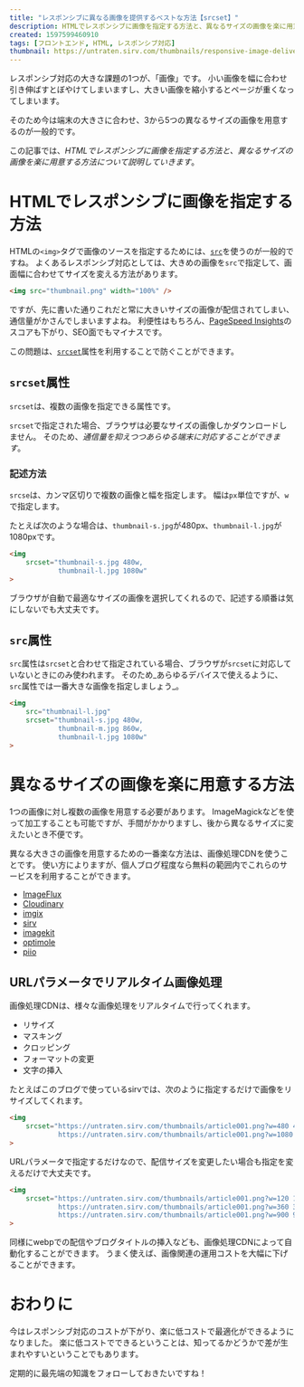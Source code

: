 ```yaml
---
title: "レスポンシブに異なる画像を提供するベストな方法【srcset】"
description: HTMLでレスポンシブに画像を指定する方法と、異なるサイズの画像を楽に用意する方法について説明していきます。
created: 1597599460910
tags: [フロントエンド, HTML, レスポンシブ対応]
thumbnail: https://untraten.sirv.com/thumbnails/responsive-image-delivery.png
---
```


レスポンシブ対応の大きな課題の1つが、「画像」です。
小い画像を幅に合わせ引き伸ばすとぼやけてしまいますし、大きい画像を縮小するとページが重くなってしまいます。

そのため今は端末の大きさに合わせ、3から5つの異なるサイズの画像を用意するのが一般的です。

この記事では、_HTMLでレスポンシブに画像を指定する方法と、異なるサイズの画像を楽に用意する方法について説明していきます_。

# HTMLでレスポンシブに画像を指定する方法

HTMLの`<img>`タグで画像のソースを指定するためには、[`src`](https://developer.mozilla.org/ja/docs/Web/HTML/Element/img#attr-src)を使うのが一般的ですね。
よくあるレスポンシブ対応としては、大きめの画像を`src`で指定して、画面幅に合わせてサイズを変える方法があります。

```html
<img src="thumbnail.png" width="100%" />
```

ですが、先に書いた通りこれだと常に大きいサイズの画像が配信されてしまい、通信量がかさんでしまいますよね。
利便性はもちろん、[PageSpeed Insights](https://developers.google.com/speed/pagespeed/insights/)のスコアも下がり、SEO面でもマイナスです。

この問題は、[`srcset`](https://developer.mozilla.org/ja/docs/Web/HTML/Element/img#attr-srcset)属性を利用することで防ぐことができます。

## `srcset`属性

`srcset`は、複数の画像を指定できる属性です。

`srcset`で指定された場合、ブラウザは必要なサイズの画像しかダウンロードしません。
そのため、_通信量を抑えつつあらゆる端末に対応することができます_。

### 記述方法

`srcse`は、カンマ区切りで複数の画像と幅を指定します。
幅は`px`単位ですが、`w`で指定します。

たとえば次のような場合は、`thumbnail-s.jpg`が480px、`thumbnail-l.jpg`が1080pxです。

```html
<img
    srcset="thumbnail-s.jpg 480w,
            thumbnail-l.jpg 1080w"
>
```

ブラウザが自動で最適なサイズの画像を選択してくれるので、記述する順番は気にしないでも大丈夫です。

## `src`属性

`src`属性は`srcset`と合わせて指定されている場合、ブラウザが`srcset`に対応していないときにのみ使われます。
そのため_あらゆるデバイスで使えるように、`src`属性では一番大きな画像を指定しましょう_。

```html
<img
    src="thumbnail-l.jpg"
    srcset="thumbnail-s.jpg 480w,
            thumbnail-m.jpg 860w,
            thumbnail-l.jpg 1080w"
>
```

# 異なるサイズの画像を楽に用意する方法

1つの画像に対し複数の画像を用意する必要があります。
ImageMagickなどを使って加工することも可能ですが、手間がかかりますし、後から異なるサイズに変えたいとき不便です。

異なる大きさの画像を用意するための一番楽な方法は、画像処理CDNを使うことです。
使い方によりますが、個人ブログ程度なら無料の範囲内でこれらのサービスを利用することができます。

- [ImageFlux](https://www.sakura.ad.jp/services/imageflux/)
- [Cloudinary](https://cloudinary.com/)
- [imgix](https://www.imgix.com/)
- [sirv](https://sirv.com/)
- [imagekit](https://imagekit.io/)
- [optimole](https://optimole.com/)
- [piio](https://piio.co/)

## URLパラメータでリアルタイム画像処理

画像処理CDNは、様々な画像処理をリアルタイムで行ってくれます。

- リサイズ
- マスキング
- クロッピング
- フォーマットの変更
- 文字の挿入

たとえばこのブログで使っているsirvでは、次のように指定するだけで画像をリサイズしてくれます。

```html
<img
    srcset="https://untraten.sirv.com/thumbnails/article001.png?w=480 480w,
            https://untraten.sirv.com/thumbnails/article001.png?w=1080 1080w"
>
```

URLパラメータで指定するだけなので、配信サイズを変更したい場合も指定を変えるだけで大丈夫です。

```html
<img
    srcset="https://untraten.sirv.com/thumbnails/article001.png?w=120 120w,
            https://untraten.sirv.com/thumbnails/article001.png?w=360 360w,
            https://untraten.sirv.com/thumbnails/article001.png?w=900 900w"
>
```

同様にwebpでの配信やブログタイトルの挿入なども、画像処理CDNによって自動化することができます。
うまく使えば、画像関連の運用コストを大幅に下げることができます。

# おわりに

今はレスポンシブ対応のコストが下がり、楽に低コストで最適化ができるようになりました。
楽に低コストでできるということは、知ってるかどうかで差が生まれやすいということでもあります。

定期的に最先端の知識をフォローしておきたいですね！
